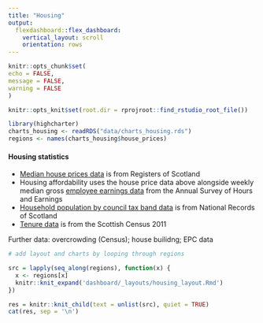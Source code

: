 ```yaml
---
title: "Housing"
output: 
  flexdashboard::flex_dashboard:
    vertical_layout: scroll
    orientation: rows
---
```


```r

knitr::opts_chunk$set(
echo = FALSE,
message = FALSE,
warning = FALSE
)

knitr::opts_knit$set(root.dir = rprojroot::find_rstudio_root_file())

```

```r

library(highcharter)
charts_housing <- readRDS("data/charts_housing.rds")
regions <- names(charts_housing$house_prices)

```

#### Housing statistics

- [Median house prices data](https://statistics.gov.scot/resource?uri=http%3A%2F%2Fstatistics.gov.scot%2Fdata%2Fresidential-properties-sales-and-price) is from Registers of Scotland
- Housing affordability uses the house price data above alongside weekly median gross [employee earnings data](https://www.ons.gov.uk/employmentandlabourmarket/peopleinwork/earningsandworkinghours/datasets/annualsurveyofhoursandearningsasheguidetotables) from the Annual Survey of Hours and Earnings
- [Household population by council tax band data](https://statistics.gov.scot/data/dwellings-by-council-tax-band-detailed-current-geographic-boundaries) is from National Records of Scotland
- [Tenure data](https://www.scotlandscensus.gov.uk/search-the-census#/) is from the Scottish Census 2011

Further data: overcrowding (Census); house builidng; EPC data

```r

# add layout and charts by looping through regions

src = lapply(seq_along(regions), function(x) {
  x <- regions[x]
  knitr::knit_expand('dashboard/_layouts/housing_layout.Rmd')
})

res = knitr::knit_child(text = unlist(src), quiet = TRUE)
cat(res, sep = '\n')

```
